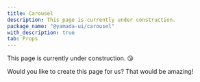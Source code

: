 ```yaml
---
title: Carousel
description: This page is currently under construction.
package_name: "@yamada-ui/carousel"
with_description: true
tab: Props
---
```


This page is currently under construction. 😘

Would you like to create this page for us? That would be amazing!
